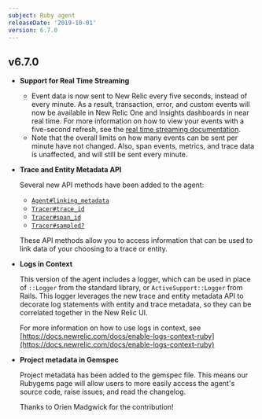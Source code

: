 ```yaml
---
subject: Ruby agent
releaseDate: '2019-10-01'
version: 6.7.0
---
```


## v6.7.0

* **Support for Real Time Streaming**

  * Event data is now sent to New Relic every five seconds, instead of every minute. As a result, transaction, error, and custom events will now be available in New Relic One and Insights dashboards in near real time. For more information on how to view your events with a five-second refresh, see the [real time streaming documentation](https://docs.newrelic.com/docs/agents/manage-apm-agents/agent-data/real-time-streaming).
  * Note that the overall limits on how many events can be sent per minute have not changed. Also, span events, metrics, and trace data is unaffected, and will still be sent every minute.
* **Trace and Entity Metadata API**

  Several new API methods have been added to the agent:

  * [`Agent#linking_metadata`](https://www.rubydoc.info/github/newrelic/rpm/NewRelic/Agent#linking_metadata-instance_method)
  * [`Tracer#trace_id`](https://www.rubydoc.info/github/newrelic/rpm/NewRelic/Agent/Tracer#trace_id-class_method)
  * [`Tracer#span_id`](https://www.rubydoc.info/github/newrelic/rpm/NewRelic/Agent/Tracer#span_id-class_method)
  * [`Tracer#sampled?`](https://www.rubydoc.info/github/newrelic/rpm/NewRelic/Agent/Tracer#sampled?-class_method)

  These API methods allow you to access information that can be used to link data of your choosing to a trace or entity.
* **Logs in Context**

  This version of the agent includes a logger, which can be used in place of `::Logger` from the standard library, or `ActiveSupport::Logger` from Rails. This logger leverages the new trace and entity metadata API to decorate log statements with entity and trace metadata, so they can be correlated together in the New Relic UI.

  For more information on how to use logs in context, see [https://docs.newrelic.com/docs/enable-logs-context-ruby](https://docs.newrelic.com/docs/enable-logs-context-ruby)
* **Project metadata in Gemspec**

  Project metadata has been added to the gemspec file. This means our Rubygems page will allow users to more easily access the agent's source code, raise issues, and read the changelog.

  Thanks to Orien Madgwick for the contribution!
